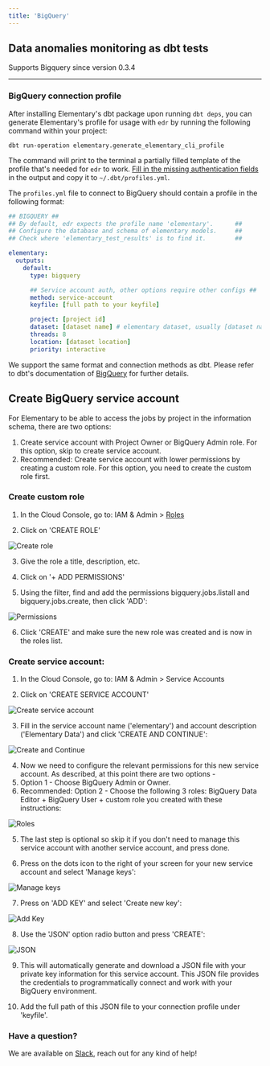 ```yaml
---
title: 'BigQuery'
---
```


## Data anomalies monitoring as dbt tests

Supports Bigquery since version 0.3.4

---

### BigQuery connection profile

After installing Elementary's dbt package upon running `dbt deps`,
you can generate Elementary's profile for usage with `edr` by running the following command within your project:

```shell
dbt run-operation elementary.generate_elementary_cli_profile
```

The command will print to the terminal a partially filled template of the profile that's needed for `edr` to work.
[Fill in the missing authentication fields](https://docs.getdbt.com/reference/warehouse-setups/bigquery-setup#authentication-methods)
in the output and copy it to `~/.dbt/profiles.yml`.

The `profiles.yml` file to connect to BigQuery should contain a profile in the following format:

```yml BigQuery
## BIGQUERY ##
## By default, edr expects the profile name 'elementary'.      ##
## Configure the database and schema of elementary models.     ##
## Check where 'elementary_test_results' is to find it.        ##

elementary:
  outputs:
    default:
      type: bigquery

      ## Service account auth, other options require other configs ##
      method: service-account
      keyfile: [full path to your keyfile]

      project: [project id]
      dataset: [dataset name] # elementary dataset, usually [dataset name]_elementary
      threads: 8
      location: [dataset location]
      priority: interactive
```

We support the same format and connection methods as dbt. Please refer to dbt's documentation
of [BigQuery](https://docs.getdbt.com/reference/warehouse-setups/bigquery-setup) for further details.

## Create BigQuery service account

For Elementary to be able to access the jobs by project in the information schema, there are two options:

1. Create service account with Project Owner or BigQuery Admin role. For this option, skip to create service account.
2. Recommended: Create service account with lower permissions by creating a custom role. For this option, you need to
   create the custom role first.

### Create custom role

1. In the Cloud Console, go to: IAM & Admin > [Roles](https://console.cloud.google.com/iam-admin/roles?pli=1)

2. Click on 'CREATE ROLE'

<img
src="https://res.cloudinary.com/mintlify/image/upload/v1659304875/elementary/create-role_wmdlzf.png"
alt="Create role"
/>

3. Give the role a title, description, etc.

4. Click on '+ ADD PERMISSIONS'

5. Using the filter, find and add the permissions bigquery.jobs.listall and bigquery.jobs.create, then click 'ADD':

<img
src="https://res.cloudinary.com/mintlify/image/upload/v1659304878/elementary/permissions_kpls73.png"
alt="Permissions"
/>

6. Click 'CREATE' and make sure the new role was created and is now in the roles list.

### Create service account:

1. In the Cloud Console, go to: IAM & Admin > Service Accounts

2. Click on 'CREATE SERVICE ACCOUNT'

<img
src="https://res.cloudinary.com/mintlify/image/upload/v1659304875/elementary/create-service-account_birda0.png"
alt="Create service account"
/>

3. Fill in the service account name ('elementary') and account description ('Elementary Data') and click 'CREATE AND
   CONTINUE':

<img
src="https://res.cloudinary.com/mintlify/image/upload/v1659304876/elementary/create-continue_ai6ta9.png"
alt="Create and Continue"
/>

4. Now we need to configure the relevant permissions for this new service account. As described, at this point there are
   two options -
1. Option 1 - Choose BigQuery Admin or Owner.
1. Recommended: Option 2 - Choose the following 3 roles: BigQuery Data Editor + BigQuery User + custom role you created
   with these instructions:

<img
src="https://res.cloudinary.com/mintlify/image/upload/v1659304878/elementary/roles_ug5z5a.png"
alt="Roles"
/>

5. The last step is optional so skip it if you don't need to manage this service account with another service account,
   and press done.

6. Press on the dots icon to the right of your screen for your new service account and select 'Manage keys':

<img
src="https://res.cloudinary.com/mintlify/image/upload/v1659304878/elementary/dots-icon_aafqkv.png"
alt="Manage keys"
/>

7. Press on 'ADD KEY' and select 'Create new key':

<img
src="https://res.cloudinary.com/mintlify/image/upload/v1659304875/elementary/add-key_v4hztr.png"
alt="Add Key"
/>

8. Use the 'JSON' option radio button and press 'CREATE':

<img
src="https://res.cloudinary.com/mintlify/image/upload/v1659304877/elementary/json_mybzda.png"
alt="JSON"
/>

9. This will automatically generate and download a JSON file with your private key information for this service account.
   This JSON file provides the credentials to programmatically connect and work with your BigQuery environment.

10. Add the full path of this JSON file to your connection profile under 'keyfile'.

### Have a question?

We are available
on [Slack](https://join.slack.com/t/elementary-community/shared_invite/zt-uehfrq2f-zXeVTtXrjYRbdE_V6xq4Rg), reach out
for any kind of help!
